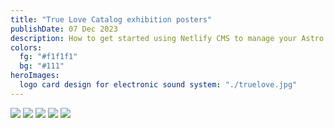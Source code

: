 ```yaml
---
title: "True Love Catalog exhibition posters"
publishDate: 07 Dec 2023
description: How to get started using Netlify CMS to manage your Astro site’s content
colors:
  fg: "#f1f1f1"
  bg: "#111"
heroImages:
  logo card design for electronic sound system: "./truelove.jpg"
---
```

![](./IMG-20231206-WA0002.jpg)
![](./riso.jpg)
![](./table.jpg)
![](./wall.jpg)
![](./hallsmall.jpg)